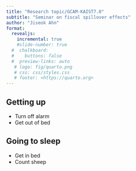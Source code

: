 ```yaml
---
title: "Research topic/GCAM-KAIST7.0"
subtitle: "Seminar on fiscal spillover effects"
author: "Jiseok Ahn"
format:
  revealjs:
    incremental: true 
    #slide-number: true
  #  chalkboard: 
  #    buttons: false
  #  preview-links: auto
   # logo: fig/quarto.png
   # css: css/styles.css
   # footer: <https://quarto.org>
---
```


## Getting up

- Turn off alarm
- Get out of bed

## Going to sleep

- Get in bed
- Count sheep
